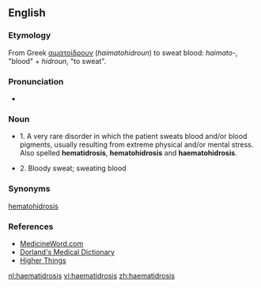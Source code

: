 {{Wikipedia}}
==English==

===Etymology===
From Greek [[αιματοίδρουν]] (''haimatohidroun'') to sweat blood: ''haimato-'', "blood" + ''hidroun'', "to sweat".

===Pronunciation===
* {{IPA|/ˌhe-mat-id'ro-sis/}}

===Noun===
{{en-noun|haematidroses}}

*1. {{symptom}} A very rare disorder in which the patient sweats blood and/or blood pigments, usually resulting from extreme physical and/or mental stress. Also spelled '''hematidrosis''', '''hematohidrosis''' and '''haematohidrosis'''. 

*2. Bloody sweat; sweating blood

===Synonyms===
[[hematohidrosis]]

===References===
* [http://www.medicineword.com/haematidrosis.shtml MedicineWord.com]
* [http://www.mercksource.com/pp/us/cns/cns_hl_dorlands.jspzQzpgzEzzSzppdocszSzuszSzcommonzSzdorlandszSzdorlandzSzdmd_h_05zPzhtm#12411875 Dorland's Medical Dictionary]
* [http://higherthings.org/reflections/lent2006/2006-04-13.html Higher Things]

[[nl:haematidrosis]]
[[vi:haematidrosis]]
[[zh:haematidrosis]]
